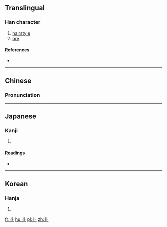 ==Translingual==

===Han character===
{{Han char|rn=25|rad=卜|as=02|sn=4|four=|canj=中一卜 (LMY)}}

# [[hairstyle]]
# [[ore]]

====References====
* {{Han ref|kx=0157.270|dkj=02777|dj=0361.160|hdz=10092.020|uh=535D|ud=21341}}

----

==Chinese==
{{zh-hanzi-box|[[卝]]}}

===Pronunciation===
{{zh-pron
|m=kuàng
|c=
|mc=
|oc=
|ma=
|cat=n
}}

----

==Japanese==

===Kanji===
{{ja-kanji|grade=|rs=卜02}}

# {{defn|lang=ja|sort=卜02}}

====Readings====
* {{ja-readings|on=[[かん]] (kan), [[こう]] (kō), [[おう]] (ō)|kun=[[あげまき]] (agemaki), [[いとけない]] (itokenai), [[あらがね]] (aragane)}}

----

==Korean==

===Hanja===
{{ko-hanja|hangeul=[[관]], [[굉]], 항|rv=gwan, goeng, hng|mr=kwan, koeng, hng}}

# {{defn|lang=ko|sort=卜02}}

[[fr:卝]]
[[hu:卝]]
[[pl:卝]]
[[zh:卝]]